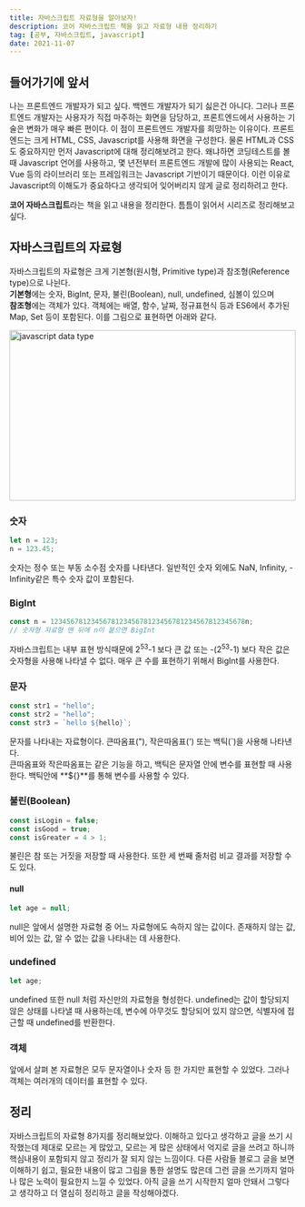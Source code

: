 ```yaml
---
title: 자바스크립트 자료형을 알아보자!
description: 코어 자바스크립트 책을 읽고 자료형 내용 정리하기
tag: [공부, 자바스크립트, javascript]
date: 2021-11-07
---
```



## 들어가기에 앞서

나는 프론트엔드 개발자가 되고 싶다. 백엔드 개발자가 되기 싫은건 아니다. 그러나 프론트엔드 개발자는 사용자가 직접 마주하는
화면을 담당하고, 프론트엔드에서 사용하는 기술은 변화가 매우 빠른 편이다. 이 점이 프론트엔드 개발자를 희망하는 이유이다.
프론트엔드는 크게 HTML, CSS, Javascript를 사용해 화면을 구성한다. 물론 HTML과 CSS도 중요하지만 먼저 Javascript에
대해 정리해보려고 한다. 왜냐하면 코딩테스트를 볼 때 Javascript 언어를 사용하고, 몇 년전부터 프론트엔드 개발에 많이 사용되는
React, Vue 등의 라이브러리 또는 프레임워크는 Javascript 기반이기 때문이다. 이런 이유로 Javascript의 이해도가 중요하다고 생각되어
잊어버리지 않게 글로 정리하려고 한다.

**코어 자바스크립트**라는 책을 읽고 내용을 정리한다. 틈틈이 읽어서 시리즈로 정리해보고 싶다.

## 자바스크립트의 자료형

자바스크립트의 자료형은 크게 기본형(원시형, Primitive type)과 참조형(Reference type)으로 나뉜다.  
**기본형**에는 숫자, BigInt, 문자, 불린(Boolean), null, undefined, 심볼이 있으며  
**참조형**에는 객체가 있다. 객체에는 배열, 함수, 날짜, 정규표현식 등과 ES6에서 추가된 Map, Set 등이 포함된다.
이를 그림으로 표현하면 아래와 같다.

<img src={image1} alt="javascript data type" width="100%" height="300px" />

### 숫자

```javascript
let n = 123;
n = 123.45;
```

숫자는 정수 또는 부동 소수점 숫자를 나타낸다. 일반적인 숫자 외에도 NaN, Infinity, -Infinity같은 특수 숫자 값이 포함된다.

### BigInt

```javascript
const n = 123456781234567812345678123456781234567812345678n;
// 숫자형 자료형 맨 뒤에 n이 붙으면 BigInt
```

자바스크립트는 내부 표현 방식때문에 2<sup>53</sup>-1 보다 큰 값 또는 -(2<sup>53</sup>-1) 보다 작은 값은 숫자형을 사용해
나타낼 수 없다. 매우 큰 수를 표현하기 위해서 BigInt를 사용한다.

### 문자

```javascript
const str1 = "hello";
const str2 = "hello";
const str3 = `hello ${hello}`;
```

문자를 나타내는 자료형이다. 큰따옴표("), 작은따옴표(') 또는 백틱(`)을 사용해 나타낸다.  
큰따옴표와 작은따옴표는 같은 기능을 하고, 백틱은 문자열 안에 변수를 표현할 때 사용한다. 백틱안에 **${}**를 통해 변수를 사용할 수 있다.

### 불린(Boolean)

```javascript
const isLogin = false;
const isGood = true;
const isGreater = 4 > 1;
```

불린은 참 또는 거짓을 저장할 때 사용한다. 또한 세 번째 줄처럼 비교 결과를 저장할 수도 있다.

#### null

```javascript
let age = null;
```

null은 앞에서 설명한 자료형 중 어느 자료형에도 속하지 않는 값이다. 존재하지 않는 값, 비어 있는 값, 알 수 없는 값을 나타내는 데 사용한다.

### undefined

```javascript
let age;
```

undefined 또한 null 처럼 자신만의 자료형을 형성한다. undefined는 값이 할당되지 않은 상태를 나타낼 때 사용하는데,
변수에 아무것도 할당되어 있지 않으면, 식별자에 접근할 때 undefined를 반환한다.

### 객체

앞에서 살펴 본 자료형은 모두 문자열이나 숫자 등 한 가지만 표현할 수 있었다. 그러나 객체는 여러개의 데이터를 표현할 수 있다.

## 정리

자바스크립트의 자료형 8가지를 정리해보았다. 이해하고 있다고 생각하고 글을 쓰기 시작했는데 제대로 모르는 게 많았고, 모르는 게 많은 상태에서 억지로 글을 쓰려고 하니까 핵심내용이 포함되지 않고 정리가 잘 되지 않는 느낌이다. 다른 사람들 블로그 글을 보면 이해하기 쉽고, 필요한 내용이 많고 그림을 통한 설명도 많은데 그런 글을 쓰기까지 얼마나 많은 노력이 필요한지 느낄 수 있었다. 아직 글을 쓰기 시작한지 얼마 안돼서 그렇다고 생각하고
더 열심히 정리하고 글을 작성해야겠다.
